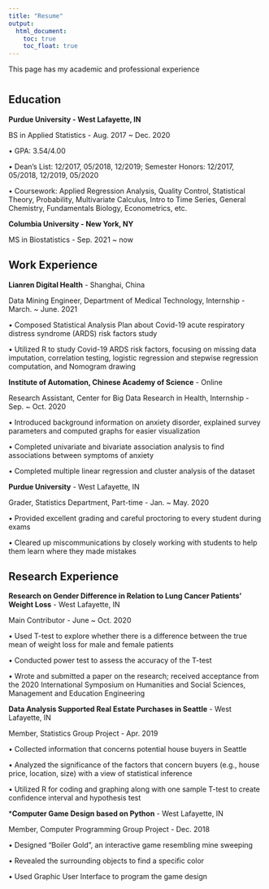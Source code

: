 ```yaml
---
title: "Resume"
output: 
  html_document:
    toc: true
    toc_float: true
---
```


This page has my academic and professional experience 

# {.tabset}

## Education

**Purdue University -	West Lafayette, IN**

BS in Applied Statistics - Aug. 2017 ~ Dec. 2020

•	GPA: 3.54/4.00 

•	Dean’s List: 12/2017, 05/2018, 12/2019; Semester Honors: 12/2017, 05/2018, 12/2019, 05/2020

•	Coursework: Applied Regression Analysis, Quality Control, Statistical Theory, Probability, Multivariate Calculus, Intro to Time Series, General Chemistry, Fundamentals Biology, Econometrics, etc. 

**Columbia University -	New York, NY**

MS in Biostatistics - Sep. 2021 ~ now

## Work Experience

**Lianren Digital Health** - Shanghai, China

Data Mining Engineer, Department of Medical Technology, Internship - March. ~ June. 2021

•	Composed Statistical Analysis Plan about Covid-19 acute respiratory distress syndrome (ARDS) risk factors study

•	Utilized R to study Covid-19 ARDS risk factors, focusing on missing data imputation, correlation testing, logistic regression and stepwise regression computation, and Nomogram drawing


**Institute of Automation, Chinese Academy of Science** - Online

Research Assistant, Center for Big Data Research in Health, Internship - Sep. ~ Oct. 2020

•	Introduced background information on anxiety disorder, explained survey parameters and computed graphs for easier visualization

•	Completed univariate and bivariate association analysis to find associations between symptoms of anxiety

•	Completed multiple linear regression and cluster analysis of the dataset


**Purdue University** - West Lafayette, IN

Grader, Statistics Department, Part-time - Jan. ~ May. 2020

•	Provided excellent grading and careful proctoring to every student during exams

•	Cleared up miscommunications by closely working with students to help them learn where they made mistakes


## Research Experience

**Research on Gender Difference in Relation to Lung Cancer Patients’ Weight Loss** -	West Lafayette, IN

Main Contributor -	June ~ Oct. 2020

•	Used T-test to explore whether there is a difference between the true mean of weight loss for male and female patients

•	Conducted power test to assess the accuracy of the T-test

•	Wrote and submitted a paper on the research; received acceptance from the 2020 International Symposium on Humanities and Social Sciences, Management and Education Engineering

**Data Analysis Supported Real Estate Purchases in Seattle** -	West Lafayette, IN

Member, Statistics Group Project - Apr. 2019

•	Collected information that concerns potential house buyers in Seattle

•	Analyzed the significance of the factors that concern buyers (e.g., house price, location, size) with a view of statistical inference

•	Utilized R for coding and graphing along with one sample T-test to create confidence interval and hypothesis test 


***Computer Game Design based on Python** -	West Lafayette, IN

Member, Computer Programming Group Project - Dec. 2018

•	Designed “Boiler Gold”, an interactive game resembling mine sweeping

•	Revealed the surrounding objects to find a specific color

•	Used Graphic User Interface to program the game design



